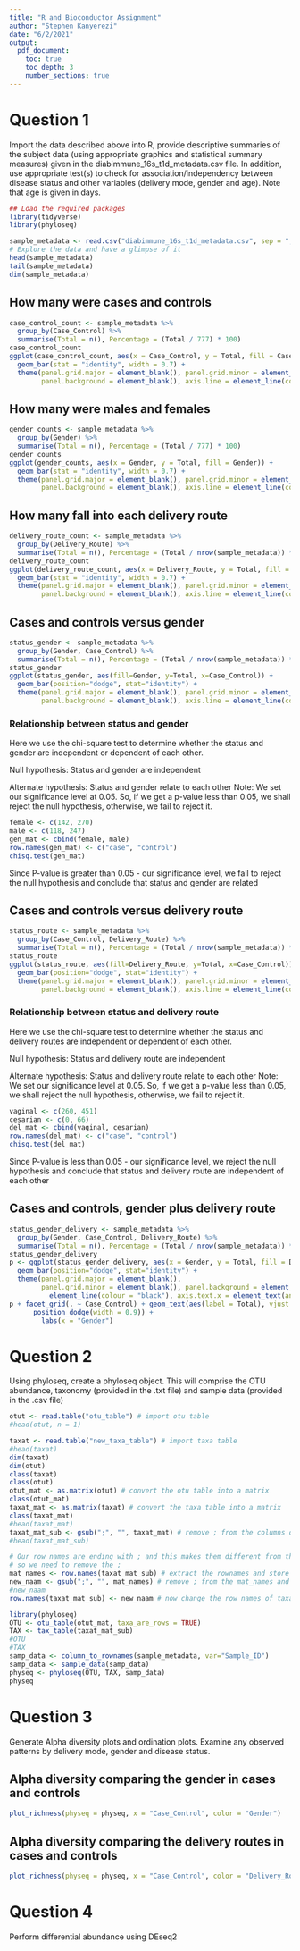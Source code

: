 ```yaml
---
title: "R and Bioconductor Assignment"
author: "Stephen Kanyerezi"
date: "6/2/2021"
output:
  pdf_document:
    toc: true
    toc_depth: 3
    number_sections: true
---
```


# Question 1
Import the data described above into R, provide descriptive summaries of the subject data (using appropriate graphics and statistical summary measures) given in the diabimmune_16s_t1d_metadata.csv file. In addition, use appropriate test(s) to check for association/independency between disease status and other variables (delivery mode, gender and age). Note that age is given in days.

```r
## Load the required packages
library(tidyverse)
library(phyloseq)
```
```r
sample_metadata <- read.csv("diabimmune_16s_t1d_metadata.csv", sep = ",", header = T) # import sample data
# Explore the data and have a glimpse of it
head(sample_metadata)
tail(sample_metadata)
dim(sample_metadata)
```

## How many were cases and controls
```r
case_control_count <- sample_metadata %>% 
  group_by(Case_Control) %>% 
  summarise(Total = n(), Percentage = (Total / 777) * 100)
case_control_count
ggplot(case_control_count, aes(x = Case_Control, y = Total, fill = Case_Control)) + 
  geom_bar(stat = "identity", width = 0.7) + 
  theme(panel.grid.major = element_blank(), panel.grid.minor = element_blank(),
        panel.background = element_blank(), axis.line = element_line(colour = "black"))

```

## How many were males and females
```r
gender_counts <- sample_metadata %>% 
  group_by(Gender) %>% 
  summarise(Total = n(), Percentage = (Total / 777) * 100)
gender_counts
ggplot(gender_counts, aes(x = Gender, y = Total, fill = Gender)) + 
  geom_bar(stat = "identity", width = 0.7) + 
  theme(panel.grid.major = element_blank(), panel.grid.minor = element_blank(),
        panel.background = element_blank(), axis.line = element_line(colour = "black"))

```

## How many fall into each delivery route

```r
delivery_route_count <- sample_metadata %>% 
  group_by(Delivery_Route) %>% 
  summarise(Total = n(), Percentage = (Total / nrow(sample_metadata)) * 100)
delivery_route_count
ggplot(delivery_route_count, aes(x = Delivery_Route, y = Total, fill = Delivery_Route)) + 
  geom_bar(stat = "identity", width = 0.7) + 
  theme(panel.grid.major = element_blank(), panel.grid.minor = element_blank(),
        panel.background = element_blank(), axis.line = element_line(colour = "black"))
```

## Cases and controls versus gender

```r
status_gender <- sample_metadata %>% 
  group_by(Gender, Case_Control) %>% 
  summarise(Total = n(), Percentage = (Total / nrow(sample_metadata)) * 100)
status_gender
ggplot(status_gender, aes(fill=Gender, y=Total, x=Case_Control)) + 
  geom_bar(position="dodge", stat="identity") + 
  theme(panel.grid.major = element_blank(), panel.grid.minor = element_blank(),
        panel.background = element_blank(), axis.line = element_line(colour = "black"))
```

### Relationship between status and gender
Here we use the chi-square test to determine whether the status and gender are independent or dependent of each other.

Null hypothesis: Status and gender are independent

Alternate hypothesis: Status and gender relate to each other
Note: We set our significance level at 0.05. So, if we get a p-value less than 0.05, we shall reject the null hypothesis, otherwise, we fail to reject it.

```r
female <- c(142, 270)
male <- c(118, 247)
gen_mat <- cbind(female, male)
row.names(gen_mat) <- c("case", "control")
chisq.test(gen_mat)
```
Since P-value is greater than 0.05 - our significance level, we fail to reject the null hypothesis and conclude that status and gender are related

## Cases and controls versus delivery route
```r
status_route <- sample_metadata %>% 
  group_by(Case_Control, Delivery_Route) %>% 
  summarise(Total = n(), Percentage = (Total / nrow(sample_metadata)) * 100)
status_route
ggplot(status_route, aes(fill=Delivery_Route, y=Total, x=Case_Control)) + 
  geom_bar(position="dodge", stat="identity") + 
  theme(panel.grid.major = element_blank(), panel.grid.minor = element_blank(),
        panel.background = element_blank(), axis.line = element_line(colour = "black"))

```


### Relationship between status and delivery route
Here we use the chi-square test to determine whether the status and delivery routes are independent or dependent of each other.

Null hypothesis: Status and delivery route are independent

Alternate hypothesis: Status and delivery route relate to each other
Note: We set our significance level at 0.05. So, if we get a p-value less than 0.05, we shall reject the null hypothesis, otherwise, we fail to reject it.

```r
vaginal <- c(260, 451)
cesarian <- c(0, 66)
del_mat <- cbind(vaginal, cesarian)
row.names(del_mat) <- c("case", "control")
chisq.test(del_mat)
```
Since P-value is less than 0.05 - our significance level, we reject the null hypothesis and conclude that status and delivery route are independent of each other


## Cases and controls, gender plus delivery route

```r
status_gender_delivery <- sample_metadata %>% 
  group_by(Gender, Case_Control, Delivery_Route) %>% 
  summarise(Total = n(), Percentage = (Total / nrow(sample_metadata)) * 100)
status_gender_delivery
p <- ggplot(status_gender_delivery, aes(x = Gender, y = Total, fill = Delivery_Route)) +
  geom_bar(position="dodge", stat="identity") + 
  theme(panel.grid.major = element_blank(),
        panel.grid.minor = element_blank(), panel.background = element_blank(), axis.line =
          element_line(colour = "black"), axis.text.x = element_text(angle = 45, hjust = 1))
p + facet_grid(. ~ Case_Control) + geom_text(aes(label = Total), vjust = -0.1, position =
      position_dodge(width = 0.9)) +
        labs(x = "Gender")

```

# Question 2
Using phyloseq, create a phyloseq object. This will comprise the OTU abundance, taxonomy (provided in the .txt file) and sample data (provided in the .csv file)

```r

otut <- read.table("otu_table") # import otu table
#head(otut, n = 1)

taxat <- read.table("new_taxa_table") # import taxa table
#head(taxat)
dim(taxat)
dim(otut)
class(taxat)
class(otut)
otut_mat <- as.matrix(otut) # convert the otu table into a matrix
class(otut_mat)
taxat_mat <- as.matrix(taxat) # convert the taxa table into a matrix
class(taxat_mat)
#head(taxat_mat)
taxat_mat_sub <- gsub(";", "", taxat_mat) # remove ; from the columns of taxa table
#head(taxat_mat_sub)

# Our row names are ending with ; and this makes them different from the naming in the otu table
# so we need to remove the ;
mat_names <- row.names(taxat_mat_sub) # extract the rownames and store them in the mat_names object
new_naam <- gsub(";", "", mat_names) # remove ; from the mat_names and store them to new_naam
#new_naam
row.names(taxat_mat_sub) <- new_naam # now change the row names of taxat_mat_sub to the names in "new_naam

library(phyloseq)
OTU <- otu_table(otut_mat, taxa_are_rows = TRUE)
TAX <- tax_table(taxat_mat_sub)
#OTU
#TAX
samp_data <- column_to_rownames(sample_metadata, var="Sample_ID")
samp_data <- sample_data(samp_data)
physeq <- phyloseq(OTU, TAX, samp_data)
physeq
```

# Question 3
Generate Alpha diversity plots and ordination plots. Examine any observed patterns by delivery mode, gender and disease status.

## Alpha diversity comparing the gender in cases and controls

```r
plot_richness(physeq = physeq, x = "Case_Control", color = "Gender")
```

## Alpha diversity comparing the delivery routes in cases and controls

```r
plot_richness(physeq = physeq, x = "Case_Control", color = "Delivery_Route")
```

# Question 4
Perform differential abundance using DEseq2 
